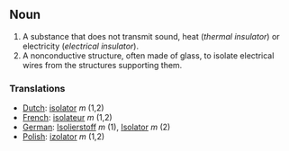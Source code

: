 ==Noun==

# A substance that does not transmit sound, heat (''thermal insulator'') or electricity (''electrical insulator'').
# A nonconductive structure, often made of glass, to isolate electrical wires from the structures supporting them.

===Translations===
*[[Dutch]]: [[isolator]] ''m'' (1,2)
*[[French]]: [[isolateur]] ''m'' (1,2)
*[[German]]: [[Isolierstoff]] ''m'' (1), [[Isolator]] ''m'' (2)
*[[Polish]]: [[izolator]] ''m'' (1,2)